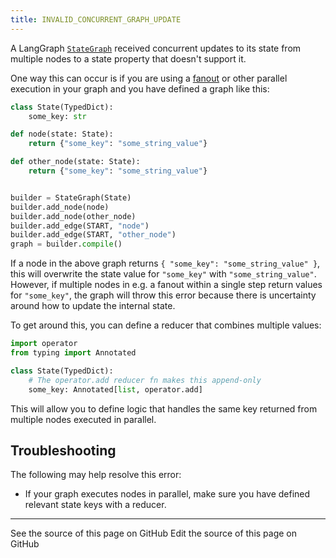 ```yaml
---
title: INVALID_CONCURRENT_GRAPH_UPDATE
---
```



<AlphaCallout />

A LangGraph [`StateGraph`](https://langchain-ai.github.io/langgraph/reference/graphs/#langgraph.graph.state.StateGraph) received concurrent updates to its state from multiple nodes to a state property that doesn't
support it.

One way this can occur is if you are using a [fanout](/oss/python/langgraph/graph-api#map-reduce-and-the-send-api)
or other parallel execution in your graph and you have defined a graph like this:

```python {highlight={2}}
class State(TypedDict):
    some_key: str

def node(state: State):
    return {"some_key": "some_string_value"}

def other_node(state: State):
    return {"some_key": "some_string_value"}


builder = StateGraph(State)
builder.add_node(node)
builder.add_node(other_node)
builder.add_edge(START, "node")
builder.add_edge(START, "other_node")
graph = builder.compile()
```




If a node in the above graph returns `{ "some_key": "some_string_value" }`, this will overwrite the state value for `"some_key"` with `"some_string_value"`.
However, if multiple nodes in e.g. a fanout within a single step return values for `"some_key"`, the graph will throw this error because
there is uncertainty around how to update the internal state.




To get around this, you can define a reducer that combines multiple values:

```python {highlight={5-6}}
import operator
from typing import Annotated

class State(TypedDict):
    # The operator.add reducer fn makes this append-only
    some_key: Annotated[list, operator.add]
```




This will allow you to define logic that handles the same key returned from multiple nodes executed in parallel.

## Troubleshooting

The following may help resolve this error:

* If your graph executes nodes in parallel, make sure you have defined relevant state keys with a reducer.

---

<CardGroup cols={2}>
  <Card title="View Source" icon="eye" href="https://github.com/langchain-ai/docs/blob/main/src/oss/langgraph/INVALID_CONCURRENT_GRAPH_UPDATE.mdx">
    See the source of this page on GitHub
  </Card>
  <Card title="Edit Source" icon="pen-to-square" href="https://github.com/langchain-ai/docs/edit/main/src/oss/langgraph/INVALID_CONCURRENT_GRAPH_UPDATE.mdx">
    Edit the source of this page on GitHub
  </Card>
</CardGroup>
